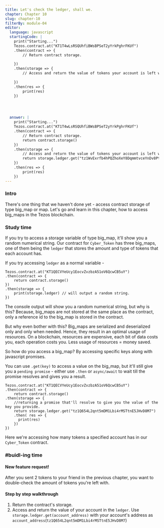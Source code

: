 ```yaml
---
title: Let's check the ledger, shall we.
chapter: Chapter 10
slug: chapter-10
filterBy: module-04
editor:
  language: javascript
  startingCode: |
    print("Starting...")
    Tezos.contract.at("KT1T4wLsRSQUhfiBWsBPSeT2yYrkPghrFKUf")
    .then(contract => {
        // Return contract storage.
        
    })
    .then(storage => {
        // Access and return the value of tokens your account is left with.
        
    })  
    .then(res => {
        print(res)
    })      




  answer: |
    print("Starting...")
    Tezos.contract.at("KT1T4wLsRSQUhfiBWsBPSeT2yYrkPghrFKUf")
    .then(contract => {
        // Return contract storage.
        return contract.storage()
    })
    .then(storage => {
        // Access and return the value of tokens your account is left with.
        return storage.ledger.get("tz1WvExrfb4hPQZhoXeY8DqmmtvceYnDv8Pt")
    })  
    .then(res => {
        print(res)
    })      
---
```

### Intro
There's one thing that we haven't done yet - access contract storage of type big_map or map.
Let's go and learn in this chapter, how to access big_maps in the Tezos blockchain.

### Study time
If you try to access a storage variable of type big_map, it'll show you a random numerical string.
Our contract for `Cyber_Token` has three big_maps, one of them being the `ledger` that stores the amount and type of tokens that each account has. 

If you try accessing `ledger` as a normal variable - 
```javascript=
Tezos.contract.at("KT1QECVYeUcy1EocvZvzbzA51oV6QcwCB5uY")
.then(contract => {
    return contract.storage()
})
.then(storage => {
    print(storage.ledger) // will output a random string.
})
```
The console output will show you a random numerical string, but why is this?
Because, big_maps are not stored at the same place as the contract, only a reference id to the big_map is stored in the contract.

But why even bother with this? 
Big_maps are serialized and deserialized only and only when needed. Hence, they result in an optimal usage of resources. 
On a blockchain, resources are expensive, each bit of data costs you, each operation costs you. 
Less usage of resources = money saved.

So how do you access a big_map?
By accessing specific keys along with javascript promises.

You can use `.get(key)` to access a value on the big_map, but it'll still give you a `pending promise` - either use `.then` or `async/await` to wait till the promise resolves and gives you a result.
```javascript=
Tezos.contract.at("KT1QECVYeUcy1EocvZvzbzA51oV6QcwCB5uY")
.then(contract => {
    return contract.storage()
.then(storage => {
    //returning a promise that'll resolve to give you the value of the key you provide.
    return storage.ledger.get("tz1Q654L2qnt5mDM1Lbi4rMSTtnE5JHvD8M7")
    .then( res => {
      print(res)
    })      
})       
```
Here we're accessing how many tokens a specified account has in our `Cyber_Token` contract.


### #buidl-ing time
 
#### New feature request!
After you sent 2 tokens to your friend in the previous chapter, you want to double-check the amount of tokens you're left with. 

#### Step by step walkthrough
1. Return the contract's storage.
2. Access and return the value of your account in the `ledger`. Use `storage.ledger.get(account_address)` with your account's address as `account_address`(`tz1Q654L2qnt5mDM1Lbi4rMSTtnE5JHvD8M7`)